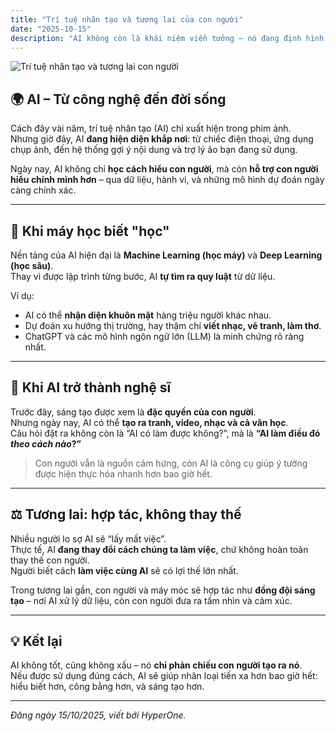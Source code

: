 ```yaml
---
title: "Trí tuệ nhân tạo và tương lai của con người"
date: "2025-10-15"
description: "AI không còn là khái niệm viễn tưởng – nó đang định hình lại mọi lĩnh vực của cuộc sống, từ giáo dục, y tế đến sáng tạo nghệ thuật."
---
```



<Image 
  src="/static/images/ai-future.jpg" 
  alt="Trí tuệ nhân tạo và tương lai con người" 
  width={900} 
  height={500} 
/>

## 🌍 AI – Từ công nghệ đến đời sống

Cách đây vài năm, trí tuệ nhân tạo (AI) chỉ xuất hiện trong phim ảnh.  
Nhưng giờ đây, AI **đang hiện diện khắp nơi**: từ chiếc điện thoại, ứng dụng chụp ảnh, đến hệ thống gợi ý nội dung và trợ lý ảo bạn đang sử dụng.

Ngày nay, AI không chỉ **học cách hiểu con người**, mà còn **hỗ trợ con người hiểu chính mình hơn** – qua dữ liệu, hành vi, và những mô hình dự đoán ngày càng chính xác.

---

## 🧠 Khi máy học biết "học"

Nền tảng của AI hiện đại là **Machine Learning (học máy)** và **Deep Learning (học sâu)**.  
Thay vì được lập trình từng bước, AI **tự tìm ra quy luật** từ dữ liệu.

Ví dụ:
- AI có thể **nhận diện khuôn mặt** hàng triệu người khác nhau.  
- Dự đoán xu hướng thị trường, hay thậm chí **viết nhạc, vẽ tranh, làm thơ**.  
- ChatGPT và các mô hình ngôn ngữ lớn (LLM) là minh chứng rõ ràng nhất.

---

## 🎨 Khi AI trở thành nghệ sĩ

Trước đây, sáng tạo được xem là **đặc quyền của con người**.  
Nhưng ngày nay, AI có thể **tạo ra tranh, video, nhạc và cả văn học**.  
Câu hỏi đặt ra không còn là “AI có làm được không?”, mà là **“AI làm điều đó *theo cách nào*?”**

> Con người vẫn là nguồn cảm hứng, còn AI là công cụ giúp ý tưởng được hiện thực hóa nhanh hơn bao giờ hết.

---

## ⚖️ Tương lai: hợp tác, không thay thế

Nhiều người lo sợ AI sẽ “lấy mất việc”.  
Thực tế, AI **đang thay đổi cách chúng ta làm việc**, chứ không hoàn toàn thay thế con người.  
Người biết cách **làm việc cùng AI** sẽ có lợi thế lớn nhất.

Trong tương lai gần, con người và máy móc sẽ hợp tác như **đồng đội sáng tạo** – nơi AI xử lý dữ liệu, còn con người đưa ra tầm nhìn và cảm xúc.

---

## 💡 Kết lại

AI không tốt, cũng không xấu – nó **chỉ phản chiếu con người tạo ra nó**.  
Nếu được sử dụng đúng cách, AI sẽ giúp nhân loại tiến xa hơn bao giờ hết:  
hiểu biết hơn, công bằng hơn, và sáng tạo hơn.  

---

_Đăng ngày 15/10/2025, viết bởi HyperOne._
